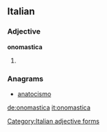 ==Italian==

===Adjective===
'''onomastica''' {{f}}

# {{feminine of|onomastico}}

===Anagrams===
* [[anatocismo#Italian|anatocismo]]

[[Category:Italian adjective forms]]

[[de:onomastica]]
[[it:onomastica]]